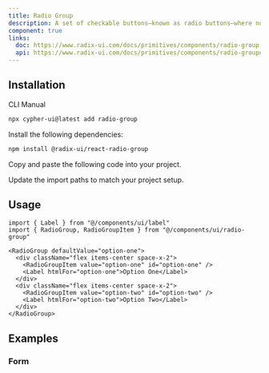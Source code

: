 ```yaml
---
title: Radio Group
description: A set of checkable buttons—known as radio buttons—where no more than one of the buttons can be checked at a time.
component: true
links:
  doc: https://www.radix-ui.com/docs/primitives/components/radio-group
  api: https://www.radix-ui.com/docs/primitives/components/radio-group#api-reference
---
```


<ComponentPreview
  name="radio-group-demo"
  description="A radio group with 3 items."
/>

## Installation

<CodeTabs>

<TabsList>
  <TabsTrigger value="cli">CLI</TabsTrigger>
  <TabsTrigger value="manual">Manual</TabsTrigger>
</TabsList>
<TabsContent value="cli">

```bash
npx cypher-ui@latest add radio-group
```

</TabsContent>

<TabsContent value="manual">

<Steps>

<Step>Install the following dependencies:</Step>

```bash
npm install @radix-ui/react-radio-group
```

<Step>Copy and paste the following code into your project.</Step>

<ComponentSource name="radio-group" title="components/ui/radio-group.tsx" />

<Step>Update the import paths to match your project setup.</Step>

</Steps>

</TabsContent>

</CodeTabs>

## Usage

```tsx showLineNumbers
import { Label } from "@/components/ui/label"
import { RadioGroup, RadioGroupItem } from "@/components/ui/radio-group"
```

```tsx showLineNumbers
<RadioGroup defaultValue="option-one">
  <div className="flex items-center space-x-2">
    <RadioGroupItem value="option-one" id="option-one" />
    <Label htmlFor="option-one">Option One</Label>
  </div>
  <div className="flex items-center space-x-2">
    <RadioGroupItem value="option-two" id="option-two" />
    <Label htmlFor="option-two">Option Two</Label>
  </div>
</RadioGroup>
```

## Examples

### Form

<ComponentPreview name="radio-group-form" />
